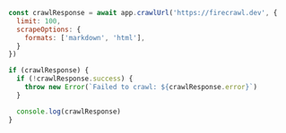 ```js Node
const crawlResponse = await app.crawlUrl('https://firecrawl.dev', {
  limit: 100,
  scrapeOptions: {
    formats: ['markdown', 'html'],
  }
})

if (crawlResponse) {
  if (!crawlResponse.success) {
    throw new Error(`Failed to crawl: ${crawlResponse.error}`)
  }

  console.log(crawlResponse)
}
```